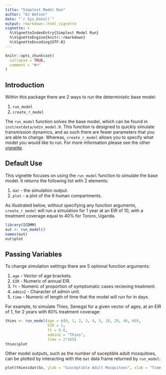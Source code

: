 ```yaml
---
title: "Simplest Model Run"
author: "OJ Watson"
date: "`r Sys.Date()`"
output: rmarkdown::html_vignette
vignette: >
  %\VignetteIndexEntry{Simplest Model Run}
  %\VignetteEngine{knitr::rmarkdown}
  %\VignetteEncoding{UTF-8}
---
```


```r
knitr::opts_chunk$set(
  collapse = TRUE,
  comment = "#>"
)
```

## Introduction

Within this package there are 2 ways to run the deterministic base model:

1. `run_model`
2. `create_r_model`

The `run_model` function solves the base model, which can be found in 
`inst/extdata/odin_model.R`. This function is designed to quickly simulate 
transmission dynamics, and as such there are fewer parameters that you are able 
to change. Whereas, `create_r_model` allows you to specify
what model you would like to run. For more information please see the other 
[vignette](https://mrc-ide.github.io/hanojoel/articles/anemia.html).

## Default Use
This vignette focuses on using the `run_model` function to simulate the base 
model. It returns the following list with 2 elements:

1. `dat` - the simulation output.
2. `plot` - a plot of the 6 human compartments.

As illustrated below, without specifying any function arguments, `create_r_model` 
will run a simulation for 1 year at an EIR of 10, with a treatment coverage equal to 40% 
for Tororo, Uganda.

```r
library(ICDMM)
out <- run_model()
names(out)
out$plot

```

## Passing Variables

To change simulation settings there are 5 optional function arguments:

1. `age` - Vector of age brackets.
2. `EIR` -  Numeric of annual EIR. 
3. `ft` - Numeric of proportion of symptomatic cases recieving treatment.
4. `admin2` - Character of admin unit. 
5. `time` - Numeric of length of time that the model will run for in days.

For example, to simulate Thies, Senegal for a given vector of ages, at an EIR of 1, for 2 years with 
60% treatment coverage:

```r
thies <- run_model(age = c(0, 1, 2, 3, 4, 5, 10, 20, 40, 60), 
                   EIR = 1, 
                   ft = 0.6, 
                   admin2 = "Thies", 
                   time = 2*365)
thies$plot
```

Other model outputs, such as the number of suceptible adult mosquitoes, can be plotted by interacting with the `dat` data frame returned by `run_model`:

```r
plot(thies$dat$Sv, ylab = "Susceptible Adult Mosquitoes", xlab = "Time (days)", main="Number of susceptible mosquitoes")
```
